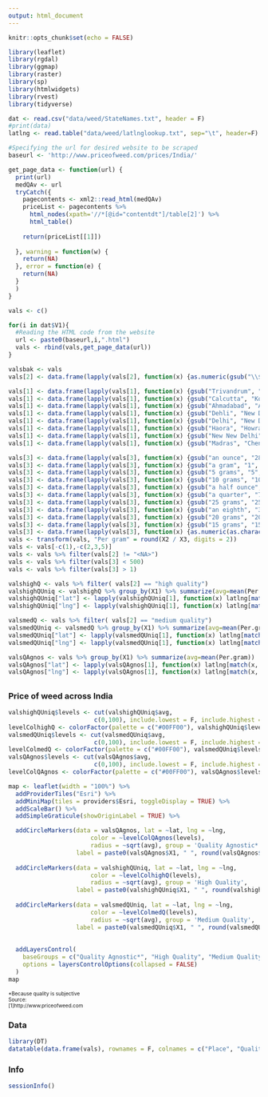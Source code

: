 ```yaml
---
output: html_document
---
```


<style>
    body .main-container {
        max-width: 100%;
        padding: 0;
        margin: 0;
    }
</style>

```r
knitr::opts_chunk$set(echo = FALSE)
```


```r
library(leaflet)
library(rgdal)
library(ggmap)
library(raster)
library(sp)
library(htmlwidgets)
library(rvest)
library(tidyverse)

dat <- read.csv("data/weed/StateNames.txt", header = F)
#print(data)
latlng <- read.table("data/weed/latlnglookup.txt", sep="\t", header=F)

#Specifying the url for desired website to be scraped
baseurl <- 'http://www.priceofweed.com/prices/India/'

get_page_data <- function(url) {
  print(url)
  medQAv <- url
  tryCatch({
    pagecontents <- xml2::read_html(medQAv)
    priceList <- pagecontents %>%
      html_nodes(xpath='//*[@id="contentdt"]/table[2]') %>%
      html_table() 
    
    return(priceList[[1]])
    
  }, warning = function(w) {
    return(NA)
  }, error = function(e) {
    return(NA)
  }
  )
}

vals <- c()

for(i in dat$V1){
  #Reading the HTML code from the website
  url <- paste0(baseurl,i,".html")
  vals <- rbind(vals,get_page_data(url))
}

valsbak <- vals
vals[2] <- data.frame(lapply(vals[2], function(x) {as.numeric(gsub("\\$", "", x))}))

vals[1] <- data.frame(lapply(vals[1], function(x) {gsub("Trivandrum", "Thiruvananthapuram", x)}))
vals[1] <- data.frame(lapply(vals[1], function(x) {gsub("Calcutta", "Kolkata", x)}))
vals[1] <- data.frame(lapply(vals[1], function(x) {gsub("Ahmadabad", "Ahmedabad", x)}))
vals[1] <- data.frame(lapply(vals[1], function(x) {gsub("Dehli", "New Delhi", x)}))
vals[1] <- data.frame(lapply(vals[1], function(x) {gsub("Delhi", "New Delhi", x)}))
vals[1] <- data.frame(lapply(vals[1], function(x) {gsub("Haora", "Howrah", x)}))
vals[1] <- data.frame(lapply(vals[1], function(x) {gsub("New New Delhi", "New Delhi", x)}))
vals[1] <- data.frame(lapply(vals[1], function(x) {gsub("Madras", "Chennai", x)}))

vals[3] <- data.frame(lapply(vals[3], function(x) {gsub("an ounce", "28.35", x)}))
vals[3] <- data.frame(lapply(vals[3], function(x) {gsub("a gram", "1", x)}))
vals[3] <- data.frame(lapply(vals[3], function(x) {gsub("5 grams", "5", x)}))
vals[3] <- data.frame(lapply(vals[3], function(x) {gsub("10 grams", "10", x)}))
vals[3] <- data.frame(lapply(vals[3], function(x) {gsub("a half ounce", "14.18", x)}))
vals[3] <- data.frame(lapply(vals[3], function(x) {gsub("a quarter", "7.09", x)}))
vals[3] <- data.frame(lapply(vals[3], function(x) {gsub("25 grams", "25", x)}))
vals[3] <- data.frame(lapply(vals[3], function(x) {gsub("an eighth", "3.54", x)}))
vals[3] <- data.frame(lapply(vals[3], function(x) {gsub("20 grams", "20", x)}))
vals[3] <- data.frame(lapply(vals[3], function(x) {gsub("15 grams", "15", x)}))
vals[3] <- data.frame(lapply(vals[3], function(x) {as.numeric(as.character(x))}))
vals <- transform(vals, "Per gram" = round(X2 / X3, digits = 2))
vals <- vals[-c(1),-c(2,3,5)]
vals <- vals %>% filter(vals[2] != "<NA>")
vals <- vals %>% filter(vals[3] < 500)
vals <- vals %>% filter(vals[3] > 1)

valshighQ <- vals %>% filter( vals[2] == "high quality")
valshighQUniq <- valshighQ %>% group_by(X1) %>% summarize(avg=mean(Per.gram))
valshighQUniq["lat"] <- lapply(valshighQUniq[1], function(x) latlng[match(x, latlng$V1),2])
valshighQUniq["lng"] <- lapply(valshighQUniq[1], function(x) latlng[match(x, latlng$V1),3])

valsmedQ <- vals %>% filter( vals[2] == "medium quality")
valsmedQUniq <- valsmedQ %>% group_by(X1) %>% summarize(avg=mean(Per.gram))
valsmedQUniq["lat"] <- lapply(valsmedQUniq[1], function(x) latlng[match(x, latlng$V1),2])
valsmedQUniq["lng"] <- lapply(valsmedQUniq[1], function(x) latlng[match(x, latlng$V1),3])

valsQAgnos <- vals %>% group_by(X1) %>% summarize(avg=mean(Per.gram))
valsQAgnos["lat"] <- lapply(valsQAgnos[1], function(x) latlng[match(x, latlng$V1),2])
valsQAgnos["lng"] <- lapply(valsQAgnos[1], function(x) latlng[match(x, latlng$V1),3])

```

## {.tabset}
### Price of weed across India

```r
valshighQUniq$levels <- cut(valshighQUniq$avg, 
                        c(0,100), include.lowest = F, include.highest = F)
levelColhighQ <- colorFactor(palette = c("#00FF00"), valshighQUniq$levels)
valsmedQUniq$levels <- cut(valsmedQUniq$avg, 
                        c(0,100), include.lowest = F, include.highest = F)
levelColmedQ <- colorFactor(palette = c("#00FF00"), valsmedQUniq$levels)
valsQAgnos$levels <- cut(valsQAgnos$avg, 
                        c(0,100), include.lowest = F, include.highest = F)
levelColQAgnos <- colorFactor(palette = c("#00FF00"), valsQAgnos$levels)

map <- leaflet(width = "100%") %>% 
  addProviderTiles("Esri") %>%
  addMiniMap(tiles = providers$Esri, toggleDisplay = TRUE) %>% 
  addScaleBar() %>%
  addSimpleGraticule(showOriginLabel = TRUE) %>%

  addCircleMarkers(data = valsQAgnos, lat = ~lat, lng = ~lng,
                       color = ~levelColQAgnos(levels),
                       radius = ~sqrt(avg), group = 'Quality Agnostic*', 
                   label = paste0(valsQAgnos$X1, " ", round(valsQAgnos$avg, digits = 2), "/gm")) %>%
    
  addCircleMarkers(data = valshighQUniq, lat = ~lat, lng = ~lng,
                       color = ~levelColhighQ(levels),
                       radius = ~sqrt(avg), group = 'High Quality', 
                   label = paste0(valshighQUniq$X1, " ", round(valshighQUniq$avg, digits = 2), "/gm")) %>%
  
  addCircleMarkers(data = valsmedQUniq, lat = ~lat, lng = ~lng,
                       color = ~levelColmedQ(levels),
                       radius = ~sqrt(avg), group = 'Medium Quality', 
                   label = paste0(valsmedQUniq$X1, " ", round(valsmedQUniq$avg, digits = 2), "/gm")) %>%
  
  
  addLayersControl(
    baseGroups = c("Quality Agnostic*", "High Quality", "Medium Quality"),
    options = layersControlOptions(collapsed = FALSE)
  )
map
```
<font size="1">
*Because quality is subjective<br/>
Source: <br/>
[1]http://www.priceofweed.com<br/>
</font>

### Data

```r
library(DT)
datatable(data.frame(vals), rownames = F, colnames = c("Place", "Quality", "Price/gm"), options = list(pageLength = 100))
```

### Info
```r
sessionInfo()
```
